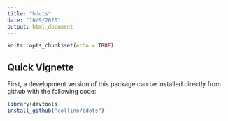 ```yaml
---
title: "bdots"
date: "10/9/2020"
output: html_document
---
```


```r
knitr::opts_chunk$set(echo = TRUE)
```

## Quick Vignette

First, a development version of this package can be installed directly from github with the following code:

```r
library(devtools)
install_github("collinn/bdots")
```
